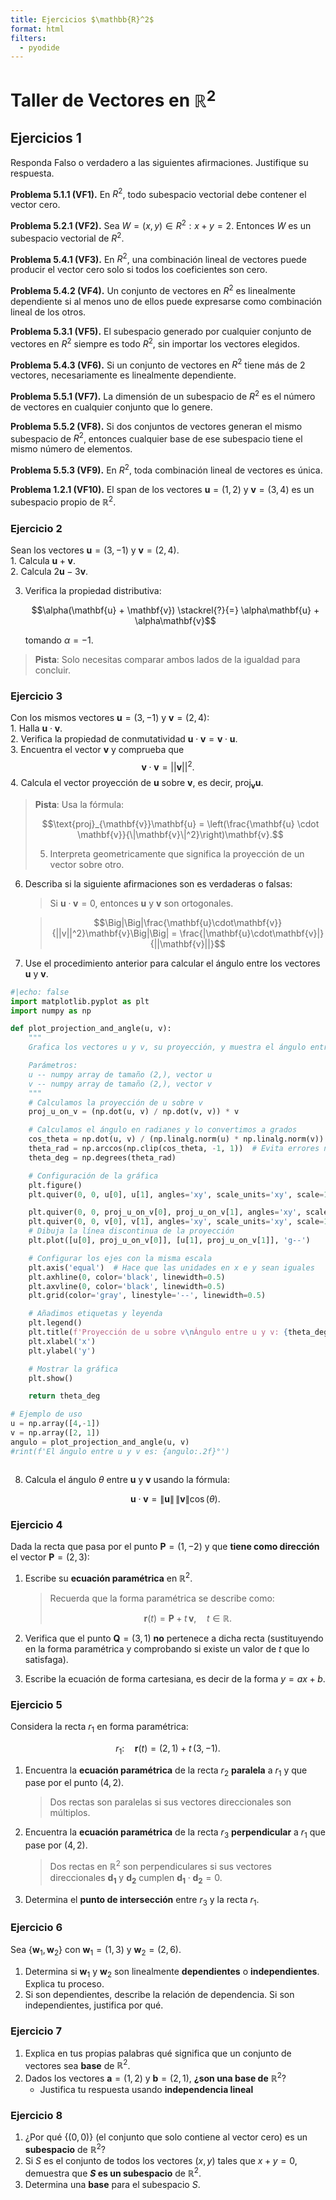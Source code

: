 ```yaml
---
title: Ejercicios $\mathbb{R}^2$
format: html
filters:
  - pyodide
---
```


# Taller de Vectores en $\mathbb{R}^2$

## Ejercicios 1
Responda Falso o verdadero a las siguientes afirmaciones. Justifique su respuesta.

**Problema 5.1.1 (VF1).** En $R^2$, todo subespacio vectorial debe contener el vector cero. 

**Problema 5.2.1 (VF2).** Sea $W={(x,y)\in R^2: x+y=2}$. Entonces $W$ es un subespacio vectorial de $R^2$. 

**Problema 5.4.1 (VF3).** En $R^2$, una combinación lineal de vectores puede producir el vector cero solo si todos los coeficientes son cero. 

**Problema 5.4.2 (VF4).** Un conjunto de vectores en $R^2$ es linealmente dependiente si al menos uno de ellos puede expresarse como combinación lineal de los otros. 

**Problema 5.3.1 (VF5).** El subespacio generado por cualquier conjunto de vectores en $R^2$ siempre es todo $R^2$, sin importar los vectores elegidos. 

**Problema 5.4.3 (VF6).** Si un conjunto de vectores en $R^2$ tiene más de 2 vectores, necesariamente es linealmente dependiente. 

**Problema 5.5.1 (VF7).** La dimensión de un subespacio de $R^2$ es el número de vectores en cualquier conjunto que lo genere. 

**Problema 5.5.2 (VF8).** Si dos conjuntos de vectores generan el mismo subespacio de $R^2$, entonces cualquier base de ese subespacio tiene el mismo número de elementos. 

**Problema 5.5.3 (VF9).** En $R^2$, toda combinación lineal de vectores es única.

**Problema 1.2.1 (VF10).**  El span de los vectores $\mathbf{u} = (1, 2)$ y $\mathbf{v} = (3, 4)$ es un subespacio propio de $\mathbb{R}^2$.

### Ejercicio 2
Sean los vectores $\mathbf{u} = (3, -1)$ y $\mathbf{v} = (2, 4)$.  
1. Calcula $\mathbf{u} + \mathbf{v}$.  
2. Calcula $2\mathbf{u} - 3\mathbf{v}$.  

3. Verifica la propiedad distributiva:  
   
   $$\alpha(\mathbf{u} + \mathbf{v}) \stackrel{?}{=} \alpha\mathbf{u} + \alpha\mathbf{v}$$
    
   tomando $\alpha = -1$.  

> **Pista**: Solo necesitas comparar ambos lados de la igualdad para concluir.

### Ejercicio 3 
Con los mismos vectores $\mathbf{u} = (3, -1)$ y $\mathbf{v} = (2, 4)$:  
1. Halla $\mathbf{u} \cdot \mathbf{v}$.  
2. Verifica la propiedad de conmutatividad $\mathbf{u} \cdot \mathbf{v} = \mathbf{v} \cdot \mathbf{u}$.  
3. Encuentra el vector $\mathbf{v}$ y comprueba que
$$\mathbf{v}\cdot\mathbf{v}=||\mathbf{v}||^2.$$
4. Calcula el vector proyección de $\mathbf{u}$ sobre $\mathbf{v}$, es decir, $\text{proj}_{\mathbf{v}}\mathbf{u}$.  

> **Pista**: Usa la fórmula:  
> 
> $$\text{proj}_{\mathbf{v}}\mathbf{u} = \left(\frac{\mathbf{u} \cdot \mathbf{v}}{\|\mathbf{v}\|^2}\right)\mathbf{v}.$$
> 
5. Interpreta geometricamente que significa la proyección de un vector sobre otro.

6. Describa si la siguiente afirmaciones son es verdaderas o falsas:  
   
   > Si $\mathbf{u} \cdot \mathbf{v} = 0$, entonces $\mathbf{u}$ y $\mathbf{v}$ son ortogonales.
 
   > $$\Big|\Big|\frac{\mathbf{u}\cdot\mathbf{v}}{||v||^2}\mathbf{v}\Big|\Big| = \frac{|\mathbf{u}\cdot\mathbf{v}|}{||\mathbf{v}||}$$

7. Use el procedimiento anterior para calcular el ángulo entre los vectores $\mathbf{u}$ y $\mathbf{v}$.

```python
#|echo: false
import matplotlib.pyplot as plt
import numpy as np

def plot_projection_and_angle(u, v):
    """
    Grafica los vectores u y v, su proyección, y muestra el ángulo entre ellos.

    Parámetros:
    u -- numpy array de tamaño (2,), vector u
    v -- numpy array de tamaño (2,), vector v
    """
    # Calculamos la proyección de u sobre v
    proj_u_on_v = (np.dot(u, v) / np.dot(v, v)) * v

    # Calculamos el ángulo en radianes y lo convertimos a grados
    cos_theta = np.dot(u, v) / (np.linalg.norm(u) * np.linalg.norm(v))
    theta_rad = np.arccos(np.clip(cos_theta, -1, 1))  # Evita errores numéricos fuera de [-1,1]
    theta_deg = np.degrees(theta_rad)

    # Configuración de la gráfica
    plt.figure()
    plt.quiver(0, 0, u[0], u[1], angles='xy', scale_units='xy', scale=1, color='r', label='u')

    plt.quiver(0, 0, proj_u_on_v[0], proj_u_on_v[1], angles='xy', scale_units='xy', scale=1, color='g', label='proj_u_on_v')    
    plt.quiver(0, 0, v[0], v[1], angles='xy', scale_units='xy', scale=1, color='b', label='v')
    # Dibuja la línea discontinua de la proyección
    plt.plot([u[0], proj_u_on_v[0]], [u[1], proj_u_on_v[1]], 'g--')

    # Configurar los ejes con la misma escala
    plt.axis('equal')  # Hace que las unidades en x e y sean iguales
    plt.axhline(0, color='black', linewidth=0.5)
    plt.axvline(0, color='black', linewidth=0.5)
    plt.grid(color='gray', linestyle='--', linewidth=0.5)

    # Añadimos etiquetas y leyenda
    plt.legend()
    plt.title(f'Proyección de u sobre v\nÁngulo entre u y v: {theta_deg:.2f}°')
    plt.xlabel('x')
    plt.ylabel('y')

    # Mostrar la gráfica
    plt.show()

    return theta_deg

# Ejemplo de uso
u = np.array([4,-1])
v = np.array([2, 1])
angulo = plot_projection_and_angle(u, v)
#rint(f'El ángulo entre u y v es: {angulo:.2f}°')



```

8. Calcula el ángulo $\theta$ entre $\mathbf{u}$ y $\mathbf{v}$ usando la fórmula:  
   
   $$\mathbf{u} \cdot \mathbf{v} = \|\mathbf{u}\|\,\|\mathbf{v}\|\cos(\theta).$$

### Ejercicio 4 
Dada la recta que pasa por el punto $\mathbf{P} = (1, -2)$ y que **tiene como dirección** el vector $\mathbf{P} = (2, 3)$:

1. Escribe su **ecuación paramétrica** en $\mathbb{R}^2$.  

   > Recuerda que la forma paramétrica se describe como:  
   > 
   > $$\mathbf{r}(t) = \mathbf{P} + t\,\mathbf{v}, \quad t \in \mathbb{R}.$$
   > 

2. Verifica que el punto $\mathbf{Q} = (3,1)$ **no** pertenece a dicha recta (sustituyendo en la forma paramétrica y comprobando si existe un valor de $t$ que lo satisfaga).

3. Escribe la ecuación de forma cartesiana, es decir de la forma $y =ax+b$.

### Ejercicio 5  
Considera la recta $r_1$ en forma paramétrica:

$$r_1: \quad \mathbf{r}(t) = (2, 1) + t \, (3, -1).$$


1. Encuentra la **ecuación paramétrica** de la recta $r_2$ **paralela** a $r_1$ y que pase por el punto $(4,2)$.  

   > Dos rectas son paralelas si sus vectores direccionales son múltiplos.  

2. Encuentra la **ecuación paramétrica** de la recta $r_3$ **perpendicular** a $r_1$ que pase por $(4,2)$.  

   > Dos rectas en $\mathbb{R}^2$ son perpendiculares si sus vectores direccionales $\mathbf{d_1}$ y $\mathbf{d_2}$ cumplen $\mathbf{d_1}\cdot \mathbf{d_2} = 0$.

3. Determina el **punto de intersección** entre $r_3$ y la recta $r_1$.

### Ejercicio 6

Sea $\{\mathbf{w}_1, \mathbf{w}_2\}$ con $\mathbf{w}_1 = (1, 3)$ y $\mathbf{w}_2 = (2, 6)$.  

1. Determina si $\mathbf{w}_1$ y $\mathbf{w}_2$ son linealmente **dependientes** o **independientes**. Explica tu proceso.  
2. Si son dependientes, describe la relación de dependencia. Si son independientes, justifica por qué.  

### Ejercicio 7 
1. Explica en tus propias palabras qué significa que un conjunto de vectores sea **base** de $\mathbb{R}^2$.  
2. Dados los vectores $\mathbf{a} = (1, 2)$ y $\mathbf{b} = (2, 1)$, **¿son una base de** $\mathbb{R}^2$?  
   - Justifica tu respuesta usando **independencia lineal**

### Ejercicio 8
1. ¿Por qué $\{(0,0)\}$ (el conjunto que solo contiene al vector cero) es un **subespacio** de $\mathbb{R}^2$?  
2. Si $S$ es el conjunto de todos los vectores $(x, y)$ tales que $x + y = 0$, demuestra que **$S$ es un subespacio** de $\mathbb{R}^2$.  
3.  Determina una **base** para el subespacio $S$.  
